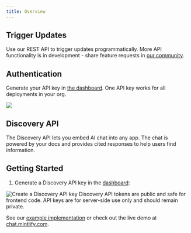 ```yaml
---
title: Overview
---
```


## Trigger Updates

Use our REST API to trigger updates programmatically. More API functionality is in development - share feature requests in [our community](https://mintlify.com/community).

## Authentication

Generate your API key in [the dashboard](https://dashboard.mintlify.com/settings/integrations). One API key works for all deployments in your org.

<Frame>
  <img src="/images/external-api-key.png" />
</Frame>

## Discovery API

The Discovery API lets you embed AI chat into any app. The chat is powered by your docs and provides cited responses to help users find information.

## Getting Started

1. Generate a Discovery API key in the [dashboard](https://dashboard.mintlify.com/products/chat/widget):

<Frame>
  <img
    alt="Create a Discovery API key"
    src="/images/generate-discovery-api-key.png"
  />
</Frame>

<Note>
  Discovery API tokens are public and safe for frontend code. API keys are for server-side use only and should remain private.
</Note>

See our [example implementation](https://github.com/mintlify/discovery-api-example) or check out the live demo at [chat.mintlify.com](https://chat.mintlify.com).